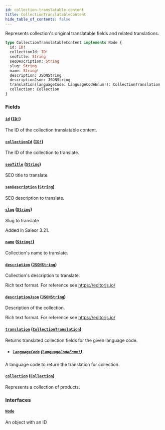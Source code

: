 ```yaml
---
id: collection-translatable-content
title: CollectionTranslatableContent
hide_table_of_contents: false
---
```


Represents collection's original translatable fields and related translations.

```graphql
type CollectionTranslatableContent implements Node {
  id: ID!
  collectionId: ID!
  seoTitle: String
  seoDescription: String
  slug: String
  name: String!
  description: JSONString
  descriptionJson: JSONString
  translation(languageCode: LanguageCodeEnum!): CollectionTranslation
  collection: Collection
}
```

### Fields

#### [`id`](#) ([`ID!`](../../../developer/api-reference/scalars/id))

The ID of the collection translatable content.

#### [`collectionId`](#) ([`ID!`](../../../developer/api-reference/scalars/id))

The ID of the collection to translate.

#### [`seoTitle`](#) ([`String`](../../../developer/api-reference/scalars/string))

SEO title to translate.

#### [`seoDescription`](#) ([`String`](../../../developer/api-reference/scalars/string))

SEO description to translate.

#### [`slug`](#) ([`String`](../../../developer/api-reference/scalars/string))

Slug to translate

Added in Saleor 3.21.

#### [`name`](#) ([`String!`](../../../developer/api-reference/scalars/string))

Collection's name to translate.

#### [`description`](#) ([`JSONString`](../../../developer/api-reference/scalars/jsonstring))

Collection's description to translate.

Rich text format. For reference see https://editorjs.io/

#### [`descriptionJson`](#) ([`JSONString`](../../../developer/api-reference/scalars/jsonstring))

Description of the collection.

Rich text format. For reference see https://editorjs.io/

#### [`translation`](#) ([`CollectionTranslation`](../../../developer/api-reference/objects/collection-translation))

Returns translated collection fields for the given language code.

- ##### [`languageCode`](#) ([`LanguageCodeEnum!`](../../../developer/api-reference/enums/language-code-enum))

A language code to return the translation for collection.

#### [`collection`](#) ([`Collection`](../../../developer/api-reference/objects/collection))

Represents a collection of products.

### Interfaces

#### [`Node`](../../../developer/api-reference/interfaces/node)

An object with an ID
